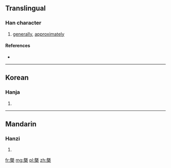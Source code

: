 ==Translingual==

===Han character===
{{Han char|rn=75|rad=木|as=10|sn=14|four=|canj=竹山木 (HUD), X竹山木 (XHUD)}}

# [[generally]], [[approximately]]

====References====
* {{Han ref|kx=0547.060|dkj=15363|dj=0935.030|hdz=21257.010|uh=69E9|ud=27113}}

----

==Korean==

===Hanja===
{{ko-hanja|hangeul=개|eumhun=|rv=gae|mr=kae|y=kay}}

# {{defn|Korean|sort=木10}}

----

==Mandarin==

===Hanzi===
{{cmn-hanzi|pin=[[gài]] ([[gai4]])|wg=kai<sup>4</sup>}}

# {{defn|Mandarin|sort=木10}}

[[fr:槩]]
[[mg:槩]]
[[pl:槩]]
[[zh:槩]]